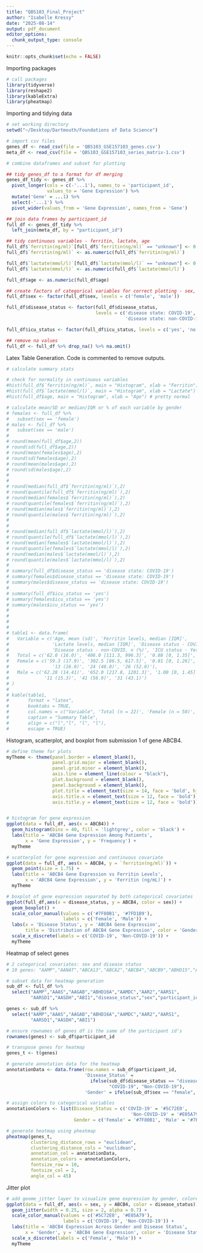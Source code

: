 ```yaml
---
title: "QBS103_Final_Project"
author: "Isabelle Kressy"
date: "2025-08-14"
output: pdf_document
editor_options: 
  chunk_output_type: console
---
```


```r
knitr::opts_chunk$set(echo = FALSE)
```

Importing packages
```r
# call packages
library(tidyverse)
library(reshape2)
library(kableExtra)
library(pheatmap)

```

Importing and tidying data
```r

# set working directory
setwd("~/Desktop/Dartmouth/Foundations of Data Science")

# import csv files
genes_df <- read_csv(file = 'QBS103_GSE157103_genes.csv')
meta_df <- read_csv(file = 'QBS103_GSE157103_series_matrix-1.csv')

# combine dataframes and subset for plotting

## tidy genes_df to a format for df merging 
genes_df_tidy <- genes_df %>%
  pivot_longer(cols = c(-'...1'), names_to = 'participant_id', 
               values_to = 'Gene Expression') %>%
  mutate('Gene' = ...1) %>%
  select(-'...1') %>%
  pivot_wider(values_from = 'Gene Expression', names_from = 'Gene')

## join data frames by participant_id
full_df <- genes_df_tidy %>%
  left_join(meta_df, by = "participant_id")

## tidy continuous variables - ferritin, lactate, age
full_df$`ferritin(ng/ml)`[full_df$`ferritin(ng/ml)` == "unknown"] <- 0
full_df$`ferritin(ng/ml)` <- as.numeric(full_df$`ferritin(ng/ml)`)

full_df$`lactate(mmol/l)`[full_df$`lactate(mmol/l)` == "unknown"] <- 0
full_df$`lactate(mmol/l)` <- as.numeric(full_df$`lactate(mmol/l)`)

full_df$age <- as.numeric(full_df$age)

## create factors of categorical variables for correct plotting - sex, disease status, icu status
full_df$sex <- factor(full_df$sex, levels = c('female', 'male'))

full_df$disease_status <- factor(full_df$disease_status, 
                                 levels = c('disease state: COVID-19', 
                                            'disease state: non-COVID-19'))

full_df$icu_status <- factor(full_df$icu_status, levels = c('yes', 'no'))

## remove na values
full_df <- full_df %>% drop_na() %>% na.omit()

```

Latex Table Generation. Code is commented to remove outputs. 
```r

# calculate summary stats

# check for normality in continuous variables
#hist(full_df$`ferritin(ng/ml)`, main = "Histogram", xlab = "Ferritin") # not normal
#hist(full_df$`lactate(mmol/l)`, main = "Histogram", xlab = "Lactate") # not normal
#hist(full_df$age, main = "Histogram", xlab = "Age") # pretty normal

# calculate mean/SD or median/IQR or % of each variable by gender
# females <- full_df %>%
#   subset(sex == 'female')
# males <- full_df %>%
#   subset(sex == 'male')
# 
# round(mean(full_df$age,2))
# round(sd(full_df$age,2))
# round(mean(females$age),2)
# round(sd(females$age),2)
# round(mean(males$age),2)
# round(sd(males$age),2)
# 
# 
# round(median(full_df$`ferritin(ng/ml)`),2)
# round(quantile(full_df$`ferritin(ng/ml)`),2)
# round(median(females$`ferritin(ng/ml)`),2)
# round(quantile(females$`ferritin(ng/ml)`),2)
# round(median(males$`ferritin(ng/ml)`),2)
# round(quantile(males$`ferritin(ng/ml)`),2)
# 
# 
# round(median(full_df$`lactate(mmol/l)`),2)
# round(quantile(full_df$`lactate(mmol/l)`),2)
# round(median(females$`lactate(mmol/l)`),2)
# round(quantile(females$`lactate(mmol/l)`),2)
# round(median(males$`lactate(mmol/l)`),2)
# round(quantile(males$`lactate(mmol/l)`),2)
# 
# summary(full_df$disease_status == 'disease state: COVID-19')
# summary(females$disease_status == 'disease state: COVID-19')
# summary(males$disease_status == 'disease state: COVID-19')
# 
# summary(full_df$icu_status == 'yes')
# summary(females$icu_status == 'yes')
# summary(males$icu_status == 'yes')
# 
# 
# 
# 
# table1 <- data.frame(
#   Variable = c('Age, mean (sd)', 'Ferritin levels, median [IQR]',
#                'Lactate levels, median [IQR]', 'Disease status - COVID, n (%)',
#                'Disease status - non-COVID, n (%)', 'ICU status - Yes, n (%)', 'ICU status - No, n (%)'),
#   Total = c('62.0 (16.0)', '406.0 [111.3, 996.3]', '0.88 [0, 1.35]', '98 (80.3)', '24 (19.7)', '65 (53.3)','57 (46.7)'),
#   Female = c('59.3 (17.9)', '302.5 [86.5, 617.5]', '0.81 [0, 1.26]', '37 (74.0)',
#                '13 (26.0)', '24 (48.0)', '26 (52.0)'),
#   Male = c('62.28 (14.41)', '652.0 [217.8, 1201.3]', '1.00 [0, 1.45]', '61 (84.7)',
#             '11 (15.3)', '41 (56.9)', '31 (43.1)')
# )
# 
# kable(table1,
#       format = "latex",
#       booktabs = TRUE,
#       col.names = c("Variable", 'Total (n = 22)', 'Female (n = 50)', 'Male (n = 72)'),
#       caption = "Summary Table",
#       align = c("l","l", "l", "l"),
#       escape = TRUE)

```

Histogram, scatterplot, and boxplot from submission 1 of gene ABCB4. 
```r

# define theme for plots
myTheme <- theme(panel.border = element_blank(), 
                 panel.grid.major = element_blank(),
                 panel.grid.minor = element_blank(), 
                 axis.line = element_line(colour = "black"),
                 plot.background = element_blank(),
                 panel.background = element_blank(),
                 plot.title = element_text(size = 14, face = 'bold', hjust = 0.5),
                 axis.title.x = element_text(size = 12, face = 'bold'),
                 axis.title.y = element_text(size = 12, face = 'bold'))


# histogram for gene expression 
ggplot(data = full_df, aes(x = ABCB4)) +
  geom_histogram(bins = 40, fill = 'lightgrey', color = 'black') +
  labs(title = 'ABCB4 Gene Expression Among Patients', 
       x = 'Gene Expression', y = 'Frequency') + 
  myTheme

# scatterplot for gene expression and continuous covariate
ggplot(data = full_df, aes(x = ABCB4, y = `ferritin(ng/ml)`)) +
  geom_point(size = 1.75) +
  labs(title = 'ABCB4 Gene Expression vs Ferritin Levels', 
       x = 'ABCB4 Gene Expression', y = 'Ferritin (ng/mL)') +
  myTheme

# boxplot of gene expression separated by both categorical covariates
ggplot(full_df,aes(x = disease_status, y = ABCB4, color = sex)) +
  geom_boxplot() +
  scale_color_manual(values = c('#7F80B1', '#7FD1B9'), 
                     labels = c('Female', 'Male')) +
  labs(x = 'Disease Status', y = 'ABCB4 Gene Expression', 
       title = 'Distribution of ABCB4 Gene Expression', color = 'Gender') +
  scale_x_discrete(labels = c('COVID-19', 'Non-COVID-19')) +
  myTheme

```

Heatmap of select genes
```r

# 2 categorical covariates: sex and disease status
# 10 genes: "AAMP","AANAT","ABCA13","ABCA2","ABCB4","ABCB9","ABHD15","ABHD16A","ABHD8","ABI1"

# subset data for heatmap generation
sub_df <- full_df %>%
  select("AAMP","AAAS","AAGAB","ABHD16A","AAMDC","AAR2","AARS1",
         "AARSD1","AASDH","ABI1","disease_status","sex","participant_id") 

genes <- sub_df %>%
  select("AAMP","AAAS","AAGAB","ABHD16A","AAMDC","AAR2","AARS1",
         "AARSD1","AASDH","ABI1")

# ensure rownames of genes df is the same of the participant id's
rownames(genes) <- sub_df$participant_id 

# transpose genes for heatmap
genes_t <- t(genes)

# generate annotation data for the heatmap
annotationData <- data.frame(row.names = sub_df$participant_id, 
                             'Disease_Status' = 
                               ifelse(sub_df$disease_status == "disease state: COVID-19", 
                                      "COVID-19", "Non-COVID-19"), 
                             'Gender' = ifelse(sub_df$sex == "female", "Female", "Male"))

# assign colors to categorical variables
annotationColors <- list(Disease_Status = c('COVID-19' = '#5C72E0',
                                              'Non-COVID-19' = '#E05A79'),
                         Gender = c('Female' = '#7F80B1', 'Male' = '#7FD1B9'))

# generate heatmap using pheatmap 
pheatmap(genes_t,
         clustering_distance_rows = "euclidean",
         clustering_distance_cols = "euclidean",
         annotation_col = annotationData,
         annotation_colors = annotationColors,
         fontsize_row = 10,
         fontsize_col = 2,
         angle_col = 45)

```

Jitter plot
```r

# add geome_jitter layer to visualize gene expression by gender, colored by disease status 
ggplot(data = full_df, aes(x = sex, y = ABCB4, color = disease_status)) +
  geom_jitter(width = 0.25, size = 2, alpha = 0.7) +
  scale_color_manual(values = c('#5C72E0', '#E05A79'), 
                     labels = c('COVID-19', 'Non-COVID-19')) +
  labs(title = 'ABCB4 Expression Across Gender and Disease Status', 
       x = 'Gender', y = 'ABCB4 Gene Expression', color = 'Disease Status') +
  scale_x_discrete(labels = c('Female', 'Male')) +
  myTheme


```


